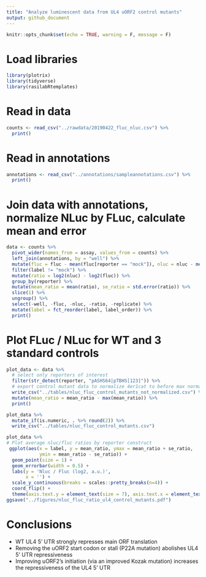 ```yaml
---
title: "Analyze luminescent data from UL4 uORF2 control mutants"
output: github_document
---
```


```r
knitr::opts_chunk$set(echo = TRUE, warning = F, message = F)
```

# Load libraries

```r
library(plotrix)
library(tidyverse)
library(rasilabRtemplates)
```

# Read in data

```r
counts <- read_csv("../rawdata/20190422_fluc_nluc.csv") %>% 
  print()
```

# Read in annotations

```r
annotations <- read_csv("../annotations/sampleannotations.csv") %>% 
  print()
```

# Join data with annotations, normalize NLuc by FLuc, calculate mean and error

```r
data <- counts %>% 
  pivot_wider(names_from = assay, values_from = counts) %>%
  left_join(annotations, by = "well") %>%
  mutate(fluc = fluc - mean(fluc[reporter == "mock"]), nluc = nluc - mean(nluc[reporter == "mock"])) %>%
  filter(label != "mock") %>% 
  mutate(ratio = log2(nluc) - log2(fluc)) %>% 
  group_by(reporter) %>% 
  mutate(mean_ratio = mean(ratio), se_ratio = std.error(ratio)) %>% 
  slice(1) %>% 
  ungroup() %>% 
  select(-well, -fluc, -nluc, -ratio, -replicate) %>%
  mutate(label = fct_reorder(label, label_order)) %>%
  print()
```
# Plot FLuc / NLuc for WT and 3 standard controls

```r
plot_data <- data %>%
  # select only reporters of interest
  filter(str_detect(reporter, "pASHS64|pTBHS[123]")) %>%
  # export control mutant data to normalize 4er1cat to before max normalizing
  write_csv("../tables/nluc_fluc_control_mutants_not_normalized.csv") %>%
  mutate(mean_ratio = mean_ratio - max(mean_ratio)) %>% 
  print()

plot_data %>% 
  mutate_if(is.numeric, . %>% round(2)) %>% 
  write_csv("../tables/nluc_fluc_control_mutants.csv")

plot_data %>%
# Plot average nluc/fluc ratios by reporter construct
 ggplot(aes(x = label, y = mean_ratio, ymax = mean_ratio + se_ratio,
            ymin = mean_ratio - se_ratio)) +  
  geom_point(size = 1) +
  geom_errorbar(width = 0.5) +
  labs(y = 'Nluc / Fluc (log2, a.u.)',
       x = '') +
  scale_y_continuous(breaks = scales::pretty_breaks(n=4)) +
  coord_flip() +
  theme(axis.text.y = element_text(size = 7), axis.text.x = element_text(size = 7))
ggsave("../figures/nluc_fluc_ratio_ul4_control_mutants.pdf")
```

# Conclusions

 - WT UL4 5' UTR strongly represses main ORF translation
 - Removing the uORF2 start codon or stall (P22A mutation) abolishes UL4 5' UTR repressiveness
 - Improving uORF2's initiation (via an improved Kozak mutation) increases the repressiveness of the UL4 5' UTR
